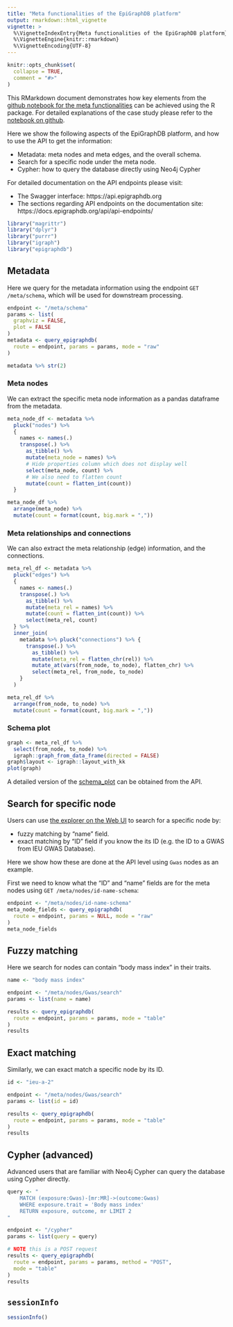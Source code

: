 ```yaml
---
title: "Meta functionalities of the EpiGraphDB platform"
output: rmarkdown::html_vignette
vignette: >
  %\VignetteIndexEntry{Meta functionalities of the EpiGraphDB platform}
  %\VignetteEngine{knitr::rmarkdown}
  %\VignetteEncoding{UTF-8}
---
```


```r
knitr::opts_chunk$set(
  collapse = TRUE,
  comment = "#>"
)
```

This RMarkdown document demonstrates how key elements from the
[github notebook for the meta functionalities](
https://github.com/MRCIEU/epigraphdb/blob/master/general-examples/platform-meta-functionalities.ipynb
) can be achieved using the R package.
For detailed explanations of the case study please refer to the
[notebook on github](
https://github.com/MRCIEU/epigraphdb/blob/master/general-examples/platform-meta-functionalities.ipynb
).

Here we show the following aspects of the EpiGraphDB platform, and how to use the API to get the information:

- Metadata: meta nodes and meta edges, and the overall schema.
- Search for a specific node under the meta node.
- Cypher: how to query the database directly using Neo4j Cypher

For detailed documentation on the API endpoints please visit:

- The Swagger interface: https://api.epigraphdb.org
- The sections regarding API endpoints on the documentation site:
  https://docs.epigraphdb.org/api/api-endpoints/

```r
library("magrittr")
library("dplyr")
library("purrr")
library("igraph")
library("epigraphdb")
```

## Metadata

Here we query for the metadata information using the endpoint `GET /meta/schema`, which will be used for downstream processing.

```r
endpoint <- "/meta/schema"
params <- list(
  graphviz = FALSE,
  plot = FALSE
)
metadata <- query_epigraphdb(
  route = endpoint, params = params, mode = "raw"
)

metadata %>% str(2)
```

### Meta nodes

We can extract the specific meta node information as a pandas dataframe from the metadata.

```r
meta_node_df <- metadata %>%
  pluck("nodes") %>%
  {
    names <- names(.)
    transpose(.) %>%
      as_tibble() %>%
      mutate(meta_node = names) %>%
      # Hide properties column which does not display well
      select(meta_node, count) %>%
      # We also need to flatten count
      mutate(count = flatten_int(count))
  }

meta_node_df %>%
  arrange(meta_node) %>%
  mutate(count = format(count, big.mark = ","))
```

### Meta relationships and connections

We can also extract the meta relationship (edge) information, and the connections.

```r
meta_rel_df <- metadata %>%
  pluck("edges") %>%
  {
    names <- names(.)
    transpose(.) %>%
      as_tibble() %>%
      mutate(meta_rel = names) %>%
      mutate(count = flatten_int(count)) %>%
      select(meta_rel, count)
  } %>%
  inner_join(
    metadata %>% pluck("connections") %>% {
      transpose(.) %>%
        as_tibble() %>%
        mutate(meta_rel = flatten_chr(rel)) %>%
        mutate_at(vars(from_node, to_node), flatten_chr) %>%
        select(meta_rel, from_node, to_node)
    }
  )

meta_rel_df %>%
  arrange(from_node, to_node) %>%
  mutate(count = format(count, big.mark = ","))
```

### Schema plot

```r
graph <- meta_rel_df %>%
  select(from_node, to_node) %>%
  igraph::graph_from_data_frame(directed = FALSE)
graph$layout <- igraph::layout_with_kk
plot(graph)
```

A detailed version of the
[schema_plot](https://api.epigraphdb.org/meta/schema?graphviz=true&plot=true)
can be obtained from the API.

## Search for specific node

Users can use [the explorer on the Web UI](https://dev.epigraphdb.org/explore) to search for a specific node by:

- fuzzy matching by "name" field.
- exact matching by "ID" field if you know the its ID (e.g. the ID to a GWAS from IEU GWAS Database).

Here we show how these are done at the API level using `Gwas` nodes as an example.

 First we need to know what the "ID" and "name" fields are for the meta nodes using `GET /meta/nodes/id-name-schema`:

```r
endpoint <- "/meta/nodes/id-name-schema"
meta_node_fields <- query_epigraphdb(
  route = endpoint, params = NULL, mode = "raw"
)
meta_node_fields
```

## Fuzzy matching

Here we search for nodes can contain "body mass index" in their traits.

```r
name <- "body mass index"

endpoint <- "/meta/nodes/Gwas/search"
params <- list(name = name)

results <- query_epigraphdb(
  route = endpoint, params = params, mode = "table"
)
results
```

## Exact matching

Similarly, we can exact match a specific node by its ID.

```r
id <- "ieu-a-2"

endpoint <- "/meta/nodes/Gwas/search"
params <- list(id = id)

results <- query_epigraphdb(
  route = endpoint, params = params, mode = "table"
)
results
```

## Cypher (advanced)

Advanced users that are familiar with Neo4j Cypher can query the database using Cypher directly.

```r
query <- "
    MATCH (exposure:Gwas)-[mr:MR]->(outcome:Gwas)
    WHERE exposure.trait = 'Body mass index'
    RETURN exposure, outcome, mr LIMIT 2
"

endpoint <- "/cypher"
params <- list(query = query)

# NOTE this is a POST request
results <- query_epigraphdb(
  route = endpoint, params = params, method = "POST",
  mode = "table"
)
results
```


## `sessionInfo`

```r
sessionInfo()
```
